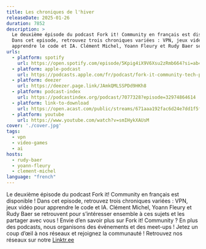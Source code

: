 ```yaml
---
title: Les chroniques de l'hiver
releaseDate: 2025-01-26
duration: 7852
description: >
  Le deuxième épisode du podcast Fork it! Community en français est disponible !
  Dans cet episode, retrouvez trois chroniques variées : VPN, jeux vidéo pour
  apprendre le code et IA. Clément Michel, Yoann Fleury et Rudy Baer se retrouvent pour s’intéresser ensemble à ces sujets et les partager avec vous ! Envie d’en savoir plus sur Fork it! Community ? En plus des podcasts, nous organisons des événements et des meet-ups ! Jetez un coup d’œil à nos réseaux et rejoignez la communauté ! Retrouvez nos réseaux sur notre Linktr.ee
urls:
  - platform: spotify
    url: https://open.spotify.com/episode/5Kpig4iX9V6Xsu2zRmb664?si=ab49243c009e457d
  - platform: apple-podcast
    url: https://podcasts.apple.com/fr/podcast/fork-it-community-tech-podcast-fr/id1776912422?i=1000685510994
  - platform: deezer
    url: https://deezer.page.link/JAmkQMLSSPDd9HKh8
  - platform: podcast-index
    url: https://podcastindex.org/podcast/7077328?episode=32974864614
  - platform: link-to-download
    url: https://open.acast.com/public/streams/671aaa192fac6d24e7dd1f5f/episodes/67963953ae8b037c9160c193.m4a
  - platform: youtube
    url: https://www.youtube.com/watch?v=smIHykXAUsM
cover: './cover.jpg'
tags:
  - vpn
  - video-games
  - ai
hosts:
  - rudy-baer
  - yoann-fleury
  - clement-michel
language: "french"
---
```


Le deuxième épisode du podcast Fork it! Community en français est disponible !
Dans cet episode, retrouvez trois chroniques variées : VPN, jeux vidéo pour
apprendre le code et IA. Clément Michel, Yoann Fleury et Rudy Baer se retrouvent
pour s’intéresser ensemble à ces sujets et les partager avec vous ! Envie d’en
savoir plus sur Fork it! Community ? En plus des podcasts, nous organisons des
événements et des meet-ups ! Jetez un coup d’œil à nos réseaux et rejoignez la
communauté ! Retrouvez nos réseaux sur notre [Linktr.ee](https://linktr.ee/forkit.community)
